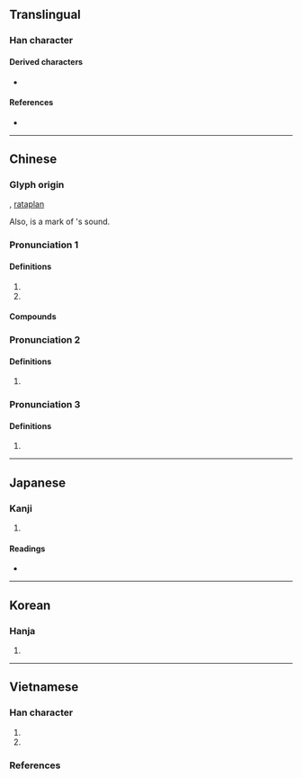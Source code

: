 {{character info/new}}
==Translingual==

===Han character===
{{Han char|rn=59|rad=彡|as=09|sn=12|four=42122|canj=GTHHH|ids=⿰壴彡}}

====Derived characters====
* {{l|mul|[[嘭]], [[憉]], [[澎]], [[膨]], [[蟛]], [[㱶]], [[甏]], [[蟚]], [[𥛱]]}}

====References====
* {{Han ref|kx=0364.050|dkj=10003|dj=0683.110|hdz=20855.060|uh=5F6D|ud=24429|bh=B45E|bd=46174}}

----

==Chinese==
{{zh-forms}}
{{zh-wp|zh:彭姓|zh:彭國|en:Peng (surname)|en:Dapeng (state)}}

===Glyph origin===
{{Han etym}}
{{Han compound|壴|彡|c1=s|c2=p|ls=psc}}, [[rataplan]]

Also, {{l|zh|彡}} is a mark of {{l|zh|壴}}'s sound.

===Pronunciation 1===
{{zh-pron
|m=péng
|m-s=pen2
|c=paang4
|c-t=
|g=
|h=pfs=
|j=
|mb=pâng
|md=pàng/bàng
|mn=xm,qz,jj,tp:phîⁿ/zz,kh:phêⁿ/phêng
|mn_note=phîⁿ/phêⁿ - vernacular; phêng - literary
|mn-t=pên5
|w=
|x=
|mc=y
|oc=y
|cat=pn
}}

====Definitions====
{{zh-hanzi}}

# {{n-g|Name of an [[ancient]] [[country]].}}
# {{surname|lang=zh}}

====Compounds====
{{zh-der|三彭|彭澤|彭張|彭越|彭亨|彭湃|彭排|彭郎磯|彭蠡湖|彭蠡|彭聃|彭殤|彭城|彭侯|彭佳嶼|彭澤宰|彭女山|彭巴草原|彭門山|彭公案|加彭|彭祖|八彭|彭莊|朱彭|彭場|彭龍|彭家灣|彭家嶺}}

===Pronunciation 2===
{{zh-pron
|m=páng
|c=pong4
|dial=n
|cat=
}}

====Definitions====
{{zh-hanzi}}

# {{zh-alt-form|旁|[[side]]; [[near]]}}

===Pronunciation 3===
{{zh-pron
|m=bāng
|c=bong1
|dial=n
|cat=
}}

====Definitions====
{{zh-hanzi}}

# {{zh-only|彭彭}}

----

==Japanese==
{{wp|lang=ja}}

===Kanji===
{{ja-kanji|grade=|rs=彡09}}

# {{defn|lang=ja|sort=彡09}}

====Readings====
* {{ja-readings|on=[[ほう]] (hō)|kun=[[ゆく]] (yuku), [[みち]] (michi), [[さかん]] (sakan)}}

----

==Korean==

===Hanja===
{{ko-hanja|hangeul=[[팽]], [[방]]|eumhun=|rv=paeng, bang|mr=p'aeng, pang|y=phayng, pang}}

# {{defn|lang=ko|sort=彡09}}

----

==Vietnamese==

===Han character===
{{vi-readings|rs=彡09
|hanviet=bành-tdcndg;tdcntd;gdhn;bonet;genibrel
|phienthiet=蒲庚 bồ canh
|nom=bành-tdcndg;tdcntd;gdhn;bonet;genibrel;taberd, phình-tdcndg
}}

# {{han tu form of|Bành|[[surname]]}}
# {{Nom form of|bành}}

===References===
<references/>